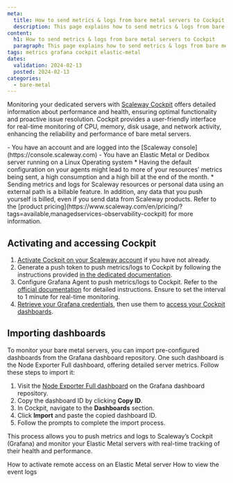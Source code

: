 ```yaml
---
meta:
  title: How to send metrics & logs from bare metal servers to Cockpit
  description: This page explains how to send metrics & logs from bare metal servers to Cockpit
content:
  h1: How to send metrics & logs from bare metal servers to Cockpit
  paragraph: This page explains how to send metrics & logs from bare metal servers to Cockpit
tags: metrics grafana cockpit elastic-metal
dates:
  validation: 2024-02-13
  posted: 2024-02-13
categories:
  - bare-metal
---
```


Monitoring your dedicated servers with [Scaleway Cockpit](/observability/cockpit/quickstart/) offers detailed information about performance and health, ensuring optimal functionality and proactive issue resolution.
Cockpit provides a user-friendly interface for real-time monitoring of CPU, memory, disk usage, and network activity, enhancing the reliability and performance of bare metal servers.

<Macro id="iam-requirements" />

<Message type="requirement">
  - You have an account and are logged into the [Scaleway console](https://console.scaleway.com)
  - You have an Elastic Metal or Dedibox server running on a Linux Operating system
</Message>

<Message type="important">
* Having the default configuration on your agents might lead to more of your resources’ metrics being sent, a high consumption and a high bill at the end of the month.
* Sending metrics and logs for Scaleway resources or personal data using an external path is a billable feature.  In addition, any data that you push yourself is billed, even if you send data from Scaleway products. Refer to the [product pricing](https://www.scaleway.com/en/pricing/?tags=available,managedservices-observability-cockpit) for more information.
</Message>

## Activating and accessing Cockpit

1. [Activate Cockpit on your Scaleway account](/observability/cockpit/how-to/activate-cockpit/) if you have not already. 
2. Generate a push token to push metrics/logs to Cockpit by following the instructions provided [in the dedicated documentation](/observability/cockpit/how-to/create-token/).
3. Configure Grafana Agent to push metrics/logs to Cockpit. Refer to the [official documentation](/observability/cockpit/api-cli/configuring-grafana-agent/) for detailed instructions. 
    <Message type="tip">
        Ensure to set the interval to 1 minute for real-time monitoring.
    </Message>
4. [Retrieve your Grafana credentials](/observability/cockpit/how-to/retrieve-grafana-credentials/), then use them to [access your Cockpit dashboards](/observability/cockpit/how-to/access-grafana-and-managed-dashboards/).

## Importing dashboards

To monitor your bare metal servers, you can import pre-configured dashboards from the Grafana dashboard repository. One such dashboard is the Node Exporter Full dashboard, offering detailed server metrics. Follow these steps to import it:

1. Visit the [Node Exporter Full dashboard](https://grafana.com/grafana/dashboards/12486-node-exporter-full/) on the Grafana dashboard repository.
2. Copy the dashboard ID by clicking **Copy ID**.
3. In Cockpit, navigate to the **Dashboards** section.
4. Click **Import** and paste the copied dashboard ID.
5. Follow the prompts to complete the import process.

This process allows you to push metrics and logs to Scaleway’s Cockpit (Grafana) and monitor your Elastic Metal servers with real-time tracking of their health and performance.

<Navigation title="See also">
  <PreviousButton to="/bare-metal/elastic-metal/how-to/activate-remite-access/">How to activate remote access on an Elastic Metal server</PreviousButton>
  <NextButton to="/bare-metal/elastic-metal/how-to/view-the-event-logs/">How to view the event logs</NextButton>
</Navigation>
